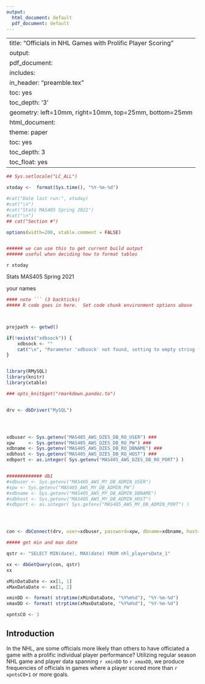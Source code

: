 ```yaml
---
output:
  html_document: default
  pdf_document: default
---
```






---
title: "Officials in NHL Games with Prolific Player Scoring"
output:
  pdf_document:
    includes:
      in_header: "preamble.tex"
    toc: yes
    toc_depth: '3'
    geometry: left=10mm, right=10mm, top=25mm, bottom=25mm
  html_document:
    theme: paper
    toc: yes
    toc_depth: 3
    toc_float: yes
---



<style type="text/css">.main-container {  max-width: 2800px;  margin-left: auto;  margin-right: auto;}</style>





```r

## Sys.setlocale("LC_ALL")

xtoday <-  format(Sys.time(), "%Y-%m-%d")

#cat("Date last run:", xtoday)
#cat("\n")
#cat("Stats MAS405 Spring 2021")
#cat("\n")
## cat("Section #")

options(width=200, xtable.comment = FALSE)


###### we can use this to get current build output
###### useful when deciding how to format tables


```

`r xtoday`

Stats MAS405 Spring 2021

your names







```r

#### note ``` (3 backticks)
##### R code goes in here.  Set code chunk environment options above



projpath <- getwd()

if(!exists("xdbsock")) {
    xdbsock <- ""
    cat("\n", "Parameter 'xdbsock' not found, setting to empty string for general usage", "\n")
}


library(RMySQL)
library(knitr)
library(xtable)

### opts_knit$get("rmarkdown.pandoc.to")


drv <- dbDriver("MySQL")




xdbuser <- Sys.getenv("MAS405_AWS_DZES_DB_RO_USER") ### 
xpw     <- Sys.getenv("MAS405_AWS_DZES_DB_RO_PW") ### 
xdbname <- Sys.getenv("MAS405_AWS_DZES_DB_RO_DBNAME") ### 
xdbhost <- Sys.getenv("MAS405_AWS_DZES_DB_RO_HOST") ###
xdbport <- as.integer( Sys.getenv("MAS405_AWS_DZES_DB_RO_PORT") )


############# db1
#xdbuser <- Sys.getenv("MAS405_AWS_MY_DB_ADMIN_USER")
#xpw <- Sys.getenv("MAS405_AWS_MY_DB_ADMIN_PW")
#xdbname <- Sys.getenv("MAS405_AWS_MY_DB_ADMIN_DBNAME")
#xdbhost <- Sys.getenv("MAS405_AWS_MY_DB_ADMIN_HOST")
#xdbport <- as.integer( Sys.getenv("MAS405_AWS_MY_DB_ADMIN_PORT") )




con <- dbConnect(drv, user=xdbuser, password=xpw, dbname=xdbname, host=xdbhost, port=xdbport, unix.sock=xdbsock)


```


```r

##### get min and max date

qstr <- "SELECT MIN(date), MAX(date) FROM nhl_playersDate_1"

xx <- dbGetQuery(con, qstr)
xx

xMinDataDate <- xx[1, 1]
xMaxDataDate <- xx[1, 2]

xminDD <- format( strptime(xMinDataDate, "%Y%m%d"), "%Y-%m-%d")
xmaxDD <- format( strptime(xMaxDataDate, "%Y%m%d"), "%Y-%m-%d")

xpntsCO <- 3

```


## Introduction

<!--
%In the NBA, are some officials more likely than others to have officiated a game in which a player had proliffic scoring?
-->
In the NHL, are some officials more likely than others to have officiated a game with a prolific individual player performance?
Utilizing regular season NHL game and player data spanning `r xminDD` to `r xmaxDD`, we produce frequencies of officials in games where a player scored more than `r xpntsCO+1` or more goals.











